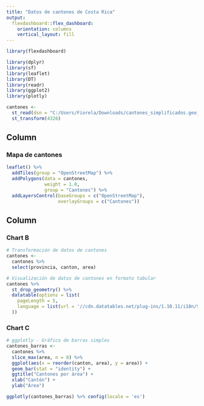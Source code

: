 ---
title: "Datos de cantones de Costa Rica"
output: 
  flexdashboard::flex_dashboard:
    orientation: columns
    vertical_layout: fill
---

```{r setup, include=FALSE}
library(flexdashboard)
```

```{r paquetes}

library(dplyr)
library(sf)
library(leaflet)
library(DT)
library(readr)
library(ggplot2)
library(plotly)

```

```{r lectura-datos}
cantones <- 
  st_read(dsn = "C:/Users/Fiorela/Downloads/cantones_simplificados.geojson", quiet = TRUE) %>%
  st_transform(4326)
```


Column {data-width=500}
-----------------------------------------------------------------------

### Mapa de cantones 

```{r}

leaflet() %>%
  addTiles(group = "OpenStreetMap") %>%
  addPolygons(data = cantones,
              weight = 1.0,
              group = "Cantones") %>%
  addLayersControl(baseGroups = c("OpenStreetMap"),
                   overlayGroups = c("Cantones"))

```

Column {data-width=500}
-----------------------------------------------------------------------

### Chart B

```{r}
# Transformación de datos de cantones
cantones <-
  cantones %>%
  select(provincia, canton, area)

# Visualización de datos de cantones en formato tabular
cantones %>%
  st_drop_geometry() %>%
  datatable(options = list(
    pageLength = 5,
    language = list(url = '//cdn.datatables.net/plug-ins/1.10.11/i18n/Spanish.json')
  ))

```

### Chart C

```{r}

# ggplotly - Gráfico de barras simples 
cantones_barras <-
  cantones %>%
  slice_max(area, n = 8) %>% 
  ggplot(aes(x = reorder(canton, area), y = area)) +
  geom_bar(stat = "identity") +
  ggtitle("Cantones por área") +
  xlab("Cantón") +
  ylab("Área") 

ggplotly(cantones_barras) %>% config(locale = 'es')

```

